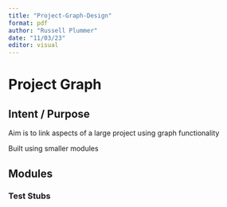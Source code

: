 ```yaml
---
title: "Project-Graph-Design"
format: pdf
author: "Russell Plummer"
date: "11/03/23"
editor: visual
---
```


# Project Graph

## Intent / Purpose

Aim is to link aspects of a large project using graph functionality

Built using smaller modules

## Modules

### Test Stubs

